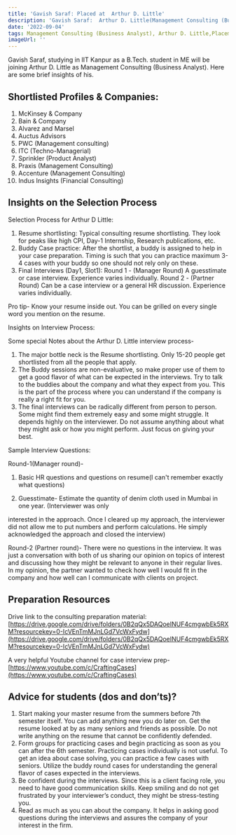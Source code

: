 ```yaml
---
title: 'Gavish Saraf: Placed at  Arthur D. Little'
description: 'Gavish Saraf:  Arthur D. Little(Management Consulting (Business Analyst))'
date: '2022-09-04'
tags: Management Consulting (Business Analyst), Arthur D. Little,Placement
imageUrl: ''
---
```


Gavish Saraf, studying in IIT Kanpur as a B.Tech. student in ME will be joining  Arthur D. Little as Management Consulting (Business Analyst). Here are some brief
insights of his.

## Shortlisted Profiles & Companies:
1. McKinsey & Company
2. Bain & Company
3. Alvarez and Marsel
4. Auctus Advisors
5. PWC (Management consulting)
6. ITC (Techno-Managerial)
7. Sprinkler (Product Analyst)
8. Praxis (Management Consulting)
9. Accenture (Management Consulting) 
10. Indus Insights (Financial Consulting)


## Insights on the Selection Process
Selection Process for Arthur D Little:
1. Resume shortlisting: Typical consulting resume shortlisting. They look for peaks like
high CPI, Day-1 Internship, Research publications, etc.
2. Buddy Case practice: After the shortlist, a buddy is assigned to help in your case
preparation. Timing is such that you can practice maximum 3-4 cases with your buddy
so one should not rely only on these.
3. Final Interviews (Day1, Slot1):
Round 1 - (Manager Round)
A guesstimate or case interview. Experience varies individually.
Round 2 - (Partner Round)
Can be a case interview or a general HR discussion. Experience varies individually.

Pro tip- Know your resume inside out. You can be grilled on every single word you
mention on the resume.

Insights on Interview Process:

Some special Notes about the Arthur D. Little interview process-
1) The major bottle neck is the Resume shortlisting. Only 15-20 people get shortlisted
from all the people that apply.
2) The Buddy sessions are non-evaluative, so make proper use of them to get a good
flavor of what can be expected in the interviews. Try to talk to the buddies about the
company and what they expect from you. This is the part of the process where you
can understand if the company is really a right fit for you.
3) The final interviews can be radically different from person to person. Some might find
them extremely easy and some might struggle. It depends highly on the interviewer.
Do not assume anything about what they might ask or how you might perform. Just
focus on giving your best.

Sample Interview Questions:

Round-1(Manager round)-
1) Basic HR questions and questions on resume(I can't remember exactly what
questions)

2) Guesstimate-
Estimate the quantity of denim cloth used in Mumbai in one year. (Interviewer was only

interested in the approach. Once I cleared up my approach, the interviewer did not
allow me to put numbers and perform calculations. He simply acknowledged the
approach and closed the interview)

Round-2 (Partner round)-
There were no questions in the interview. It was just a conversation with both of us
sharing our opinion on topics of interest and discussing how they might be relevant to
anyone in their regular lives. In my opinion, the partner wanted to check how well I
would fit in the company and how well can I communicate with clients on project.


##  Preparation Resources
Drive link to the consulting preparation material:
[https://drive.google.com/drive/folders/0B2qQx5DAQoeINUF4cmgwbEk5RXM?resourcekey=0-IcVEnTmMJnLGd7VcWxFydw](https://drive.google.com/drive/folders/0B2qQx5DAQoeINUF4cmgwbEk5RXM?resourcekey=0-IcVEnTmMJnLGd7VcWxFydw)

A very helpful Youtube channel for case interview prep-
[https://www.youtube.com/c/CraftingCases](https://www.youtube.com/c/CraftingCases)

## Advice for students (dos and don’ts)? 
1) Start making your master resume from the summers before 7th semester itself. You
can add anything new you do later on. Get the resume looked at by as many seniors
and friends as possible. Do not write anything on the resume that cannot be
confidently defended.
2) Form groups for practicing cases and begin practicing as soon as you can after the 6th
semester. Practicing cases individually is not useful. To get an idea about case
solving, you can practice a few cases with seniors. Utilize the buddy round cases for
understanding the general flavor of cases expected in the interviews.
3) Be confident during the interviews. Since this is a client facing role, you need to have
good communication skills. Keep smiling and do not get frustrated by your
interviewer’s conduct, they might be stress-testing you.
4) Read as much as you can about the company. It helps in asking good questions
during the interviews and assures the company of your interest in the firm.

